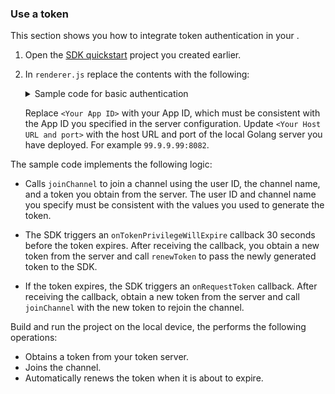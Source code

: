 <PlatformWrapper platform="electron">

### Use a token

This section shows you how to integrate token authentication in your <Vpl k="CLIENT" />.

1. Open the [SDK quickstart](../get-started/get-started-sdk) project you created earlier.

1. In `renderer.js` replace the contents with the following:

    <details>
    <summary>Sample code for basic authentication</summary>
    <CodeBlock language="dart" showLineNumbers>
    {`const {
        createAgoraRtcEngine,
        VideoMirrorModeType,
        VideoSourceType,
        RenderModeType,
        ChannelProfileType,
        ClientRoleType,
    } = require("agora-electron-sdk");

    let rtcEngine;
    let localVideoContainer;
    let remoteVideoContainer;
    let isJoined = false;

    const EventHandles = {
        // Listen to local user joining channel events
        onJoinChannelSuccess: ({ channelId, localUid }, elapsed) => {
            console.log('Successfully joined the channel：' + channelId);
            isJoined = true;
            // After local users join the channel, set the local video window
            rtcEngine.setupLocalVideo({
                sourceType: VideoSourceType.VideoSourceCameraPrimary,
                view: localVideoContainer,
                mirrorMode: VideoMirrorModeType.VideoMirrorModeDisabled,
                renderMode: RenderModeType.RenderModeFit,
            });
        },

        onLeaveChannel: ({ channelId, localUid }, stats) => {
            console.log('Successfully left the channel:' + channelId);
            isJoined = false;
        },

        // Listen to remote user join event
        onUserJoined: ({ channelId, localUid }, remoteUid, elapsed) => {
            console.log('Remote user ' + remoteUid + ' 已加入');
            // Listen to remote user join event
            rtcEngine.setupRemoteVideoEx(
                {
                    sourceType: VideoSourceType.VideoSourceRemote,
                    uid: remoteUid,
                    view: remoteVideoContainer,
                    mirrorMode: VideoMirrorModeType.VideoMirrorModeDisabled,
                    renderMode: RenderModeType.RenderModeFit,
                },
                { channelId },
            );
        },

        // Listen for the Token expiration event
        onTokenPrivilegeWillExpire: ({ channelId, localUid }, token) => {
            console.log('token ' + token + '即将过期');
            // Obtain a new Token from the server 
            fetchToken(channelId, localUid, ClientRoleType.ClientRoleBroadcaster)
        },

        // Listen for the token expired event
        onRequestToken: ({ channelId, localUid }) => {
            console.log('token expired');
            token = ''
        }
    };

    // Send a token request to the token server
    function fetchToken(channelName, uid, role) {
        //Token server URL example: http://12.123.1.123:8082/fetch_rtc_token
        const url = '<Your Host URL and port>/fetch_rtc_token';
        const body = JSON.stringify({
            uid,
            ChannelName: channelName,
            role
        });
        fetch(url, {
            method: 'POST',
            body,
        })
            .then((res) => res.json())
            .then((res) => {
                console.log('token ' + res.token);
                if (+res.code === 200) {
                    if (isJoined) {
                        rtcEngine.renewToken(res.token)
                    } else {
                        rtcEngine.joinChannel(res.token, channelName, uid, { clientRoleType: role })
                    }
                }
                return res;
            });
    }

    window.onload = () => {
        const os = require("os");
        const path = require("path");

        // Fill in your App ID
        const APPID = "<Your App ID>";
        // Fill in the channel name 
        const channel = "Test";

        localVideoContainer = document.getElementById("join-channel-local-video");
        remoteVideoContainer = document.getElementById("join-channel-remote-video");
        const sdkLogPath = path.resolve(os.homedir(), "./test.log");

        // Create an RtcEngine instance
        rtcEngine = createAgoraRtcEngine();

        // Initialize the RtcEngine instance
        rtcEngine.initialize({
            appId: APPID,
            logConfig: { filePath: sdkLogPath }
        });

        // Register event handler
        rtcEngine.registerEventHandler(EventHandles);

        //Set the channel profile to live broadcast 
        rtcEngine.setChannelProfile(ChannelProfileType.ChannelProfileLiveBroadcasting);

        // Set the user role, for host use ClientRoleBroadcaster, for audience use ClientRoleAudience
        rtcEngine.setClientRole(ClientRoleType.ClientRoleBroadcaster);

        // Enable the video module
        rtcEngine.enableVideo();

        // Enable camera preview
        rtcEngine.startPreview();

        // Use the token to join a channel
        // You need to specify the user ID yourself and ensure its uniqueness within the channel
        fetchToken(channel, 123456, ClientRoleType.ClientRoleBroadcaster);
    };`}
    </CodeBlock>
    </details>

    Replace `<Your App ID>` with your App ID, which must be consistent with the App ID you specified in the server configuration. Update `<Your Host URL and port>` with the host URL and port of the local Golang server you have deployed. For example `99.9.9.99:8082`.

The sample code implements the following logic:

* Calls `joinChannel` to join a channel using the user ID, the channel name, and a token you obtain from the server. The user ID and channel name you specify must be consistent with the values you used to generate the token.

* The SDK triggers an `onTokenPrivilegeWillExpire` callback 30 seconds before the token expires. After receiving the callback, you obtain a new token from the server and call `renewToken` to pass the newly generated token to the SDK.

* If the token expires, the SDK triggers an `onRequestToken` callback. After receiving the callback, obtain a new token from the server and call `joinChannel` with the new token to rejoin the channel.

Build and run the project on the local device, the <Vpl k="CLIENT" /> performs the following operations:

* Obtains a token from your token server.
* Joins the channel.
* Automatically renews the token when it is about to expire. 

</PlatformWrapper>